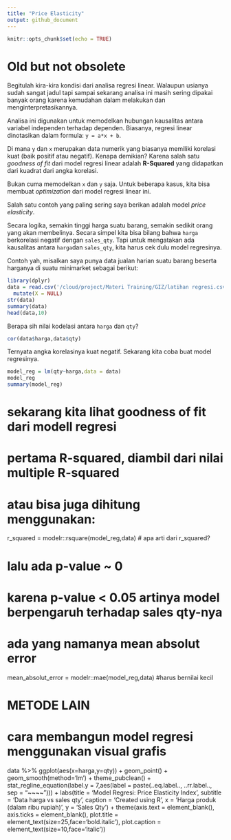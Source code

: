 ```yaml
---
title: "Price Elasticity"
output: github_document
---
```


```r
knitr::opts_chunk$set(echo = TRUE)
```
# Old but not obsolete

Begitulah kira-kira kondisi dari analisa regresi linear. Walaupun usianya sudah sangat jadul tapi sampai sekarang analisa ini masih sering dipakai banyak orang karena kemudahan dalam melakukan dan menginterpretasikannya.

Analisa ini digunakan untuk memodelkan hubungan kausalitas antara variabel independen terhadap dependen. Biasanya, regresi linear dinotasikan dalam formula: `y = a*x + b`.

Di mana `y` dan `x` merupakan data numerik yang biasanya memiliki korelasi kuat (baik positif atau negatif). Kenapa demikian? Karena salah satu _goodness of fit_ dari model regresi linear adalah __R-Squared__ yang didapatkan dari kuadrat dari angka korelasi.

Bukan cuma memodelkan `x` dan `y` saja. Untuk beberapa kasus, kita bisa membuat _optimization_ dari model regresi linear ini.

Salah satu contoh yang paling sering saya berikan adalah model _price elasticity_.

Secara logika, semakin tinggi harga suatu barang, semakin sedikit orang yang akan membelinya. Secara simpel kita bisa bilang bahwa `harga` berkorelasi negatif dengan `sales_qty`. Tapi untuk mengatakan ada kausalitas antara `harga`dan `sales_qty`, kita harus cek dulu model regresinya.

Contoh yah, misalkan saya punya data jualan harian suatu barang beserta harganya di suatu minimarket sebagai berikut:

```r
library(dplyr)
data = read.csv('/cloud/project/Materi Training/GIZ/latihan regresi.csv') %>% 
  mutate(X = NULL)
str(data)
summary(data)
head(data,10)
```
Berapa sih nilai kodelasi antara `harga` dan `qty`?

```r
cor(data$harga,data$qty)
```

Ternyata angka korelasinya kuat negatif. Sekarang kita coba buat model regresinya.

```r
model_reg = lm(qty~harga,data = data)
model_reg
summary(model_reg)
```

# sekarang kita lihat goodness of fit dari modell regresi
# pertama R-squared, diambil dari nilai multiple R-squared 
# atau bisa juga dihitung menggunakan:
r_squared = modelr::rsquare(model_reg,data)
# apa arti dari r_squared?

# lalu ada p-value ~ 0
# karena p-value < 0.05 artinya model berpengaruh terhadap sales qty-nya

# ada yang namanya mean absolut error
mean_absolut_error = modelr::mae(model_reg,data) #harus  bernilai kecil

#####################################
# METODE LAIN
# cara membangun model regresi menggunakan visual grafis
data %>% ggplot(aes(x=harga,y=qty)) + 
  geom_point() + 
  geom_smooth(method='lm') +
  theme_pubclean() + 
  stat_regline_equation(label.y = 7,aes(label =  paste(..eq.label.., ..rr.label.., sep = "~~~~"))) +
  labs(title = 'Model Regresi: Price Elasticity Index',
                          subtitle = 'Data harga vs sales qty',
                          caption = 'Created using R',
                          x = 'Harga produk (dalam ribu rupiah)',
                          y = 'Sales Qty') +
  theme(axis.text = element_blank(),
        axis.ticks = element_blank(),
        plot.title = element_text(size=25,face='bold.italic'),
        plot.caption = element_text(size=10,face='italic'))

